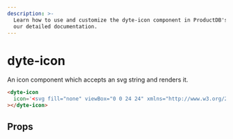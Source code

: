```yaml
---
description: >-
  Learn how to use and customize the dyte-icon component in ProductDB's UI Kit with
  our detailed documentation.
---
```


# dyte-icon

An icon component which accepts an svg string and renders it.

```html
<dyte-icon
  icon='<svg fill="none" viewBox="0 0 24 24" xmlns="http://www.w3.org/2000/svg"><path d="M21.989 11.946a1.991 1.991 0 0 1-2.05 1.99l-4.738-.139-3.454 7.143c-.277.574-.86.94-1.498.94a.926.926 0 0 1-.919-1.037l.862-7.193-3.765-.11-.49 1.341a1.29 1.29 0 0 1-1.211.847.901.901 0 0 1-.901-.902V13.35l-.81-.169a1.261 1.261 0 0 1 0-2.469l.81-.168V9.066c0-.46.343-.838.788-.894l.113-.007a1.29 1.29 0 0 1 1.21.846l.492 1.34 3.751-.11-.849-7.084a.93.93 0 0 1-.005-.055l-.002-.055c0-.511.415-.926.926-.926.585 0 1.123.307 1.423.8l.075.14 3.403 7.035 4.79-.14a1.991 1.991 0 0 1 2.048 1.932l.001.058Z" fill="currentColor"/></svg>'
></dyte-icon>
```

## Props

<PropsTable of="dyte-icon" />

<head>
  <title>UI Kit dyte-icon</title>
</head>
